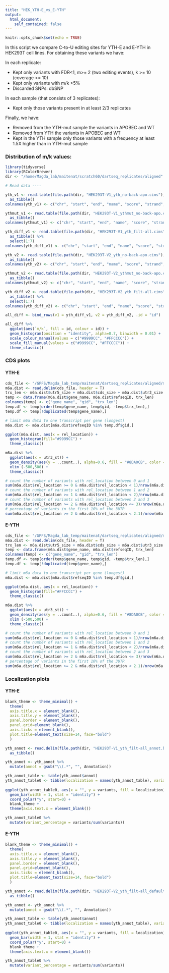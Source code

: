 ```yaml
---
title: "HEK_YTH-E_vs_E-YTH"
output:
  html_document:
    self_contained: false
---
```


```r
knitr::opts_chunk$set(echo = TRUE)
```

In this script we compare C-to-U editing sites for YTH-E and E-YTH in HEK293T cell lines. 
For obtaining these variants we have:

In each replicate:

- Kept only variants with FDR<1, m>= 2 (two editing events), k >= 10 (coverage >= 10)
- Kept only variants with m/k >5%
- Discarded SNPs: dbSNP

In each sample (that consists of 3 replicates):

- Kept only those variants present in at least 2/3 replicates

Finally, we have:

- Removed from the YTH-mut sample the variants in APOBEC and WT
- Removed from YTH the variants in APOBEC and WT
- Kept in the YTH sample only those variants with a frequency at least 1.5X higher than in YTH-mut sample

### Distribution of m/k values:

```r
library(tidyverse)
library(RColorBrewer)
dir <- "/home/Magda_lab/maitenat/scratch60/dartseq_replicates/aligned"

# Read data ----

yth_v1 <- read.table(file.path(dir, "HEK293T-V1_yth_no-back-apo.cims"), header = FALSE) %>%
  as_tibble()
colnames(yth_v1) <- c("chr", "start", "end", "name", "score", "strand", "m/k")

ythmut_v1 <- read.table(file.path(dir, "HEK293T-V1_ythmut_no-back-apo.cims"), header = FALSE) %>%
  as_tibble()
colnames(ythmut_v1) <- c("chr", "start", "end", "name", "score", "strand", "m/k")

yth_diff_v1 <- read.table(file.path(dir, "HEK293T-V1_yth_filt-all.cims"), header = FALSE, fill = TRUE) %>%
  as_tibble() %>%
  select(1:7)
colnames(yth_diff_v1) <- c("chr", "start", "end", "name", "score", "strand", "m/k")

```


```r
yth_v2 <- read.table(file.path(dir, "HEK293T-V2_yth_no-back-apo.cims"), header = FALSE) %>%
  as_tibble()
colnames(yth_v2) <- c("chr", "start", "end", "name", "score", "strand", "m/k")

ythmut_v2 <- read.table(file.path(dir, "HEK293T-V2_ythmut_no-back-apo.cims"), header = FALSE) %>%
  as_tibble()
colnames(ythmut_v2) <- c("chr", "start", "end", "name", "score", "strand", "m/k")

yth_diff_v2 <- read.table(file.path(dir, "HEK293T-V2_yth_filt-all.cims"), header = FALSE, fill = TRUE) %>%
  as_tibble() %>%
  select(1:7)
colnames(yth_diff_v2) <- c("chr", "start", "end", "name", "score", "strand", "m/k")
```

```r
all_diff <- bind_rows(v1 = yth_diff_v1, v2 = yth_diff_v2, .id = "id")

all_diff %>%
  ggplot(aes(`m/k`, fill = id, colour = id)) +
  geom_histogram(position = "identity", alpha=0.7, binwidth = 0.01) +
  scale_colour_manual(values = c("#9999CC", "#FFCCCC")) +
  scale_fill_manual(values = c("#9999CC", "#FFCCCC")) +
  theme_classic() 

```

### CDS plots

#### YTH-E

```r
cds_file <- "/GPFS/Magda_lab_temp/maitenat/dartseq_replicates/aligned/metaplotR/HEK293T-V1_yth_filt-all.dist.measures.txt"
m6a.dist <- read.delim(cds_file, header = T)
trx_len <- m6a.dist$utr5_size + m6a.dist$cds_size + m6a.dist$utr3_size # Determine transcript length
temp <- data.frame(m6a.dist$gene_name, m6a.dist$refseqID, trx_len)
colnames(temp) <- c("gene_name", "gid", "trx_len") 
temp.df <- temp[order(temp$gene_name, temp$gid, -temp$trx_len),]
temp.df <- temp[!duplicated(temp$gene_name),]

# limit m6a data to one transcript per gene (longest)
m6a.dist <- m6a.dist[m6a.dist$refseqID %in% temp.df$gid,]

ggplot(m6a.dist, aes(x = rel_location)) +
  geom_histogram(fill="#9999CC") +
  theme_classic()

m6a.dist %>%
  ggplot(aes(x = utr3_st)) +
  geom_density(aes(y = ..count..), alpha=0.6, fill = "#8DA0CB", color = "#8DA0CB") +
  xlim (-500,500) +
  theme_classic()

# count the number of variants with rel_location between 0 and 1
sum(m6a.dist$rel_location >= 0 & m6a.dist$rel_location < 1)/nrow(m6a.dist)
# count the number of variants with rel_location between 1 and 2
sum(m6a.dist$rel_location >= 1 & m6a.dist$rel_location < 2)/nrow(m6a.dist)
# count the number of variants with rel_location between 2 and 3
sum(m6a.dist$rel_location >= 2 & m6a.dist$rel_location <= 3)/nrow(m6a.dist)
# percentage of variants in the first 10% of the 3UTR
sum(m6a.dist$rel_location >= 2 & m6a.dist$rel_location < 2.1)/nrow(m6a.dist)
```

#### E-YTH

```r
cds_file <- "/GPFS/Magda_lab_temp/maitenat/dartseq_replicates/aligned/metaplotR/HEK293T-V2_yth_filt-all.dist.measures.txt"
m6a.dist <- read.delim(cds_file, header = T)
trx_len <- m6a.dist$utr5_size + m6a.dist$cds_size + m6a.dist$utr3_size # Determine transcript length
temp <- data.frame(m6a.dist$gene_name, m6a.dist$refseqID, trx_len)
colnames(temp) <- c("gene_name", "gid", "trx_len") 
temp.df <- temp[order(temp$gene_name, temp$gid, -temp$trx_len),]
temp.df <- temp[!duplicated(temp$gene_name),]

# limit m6a data to one transcript per gene (longest)
m6a.dist <- m6a.dist[m6a.dist$refseqID %in% temp.df$gid,]

ggplot(m6a.dist, aes(x = rel_location)) +
  geom_histogram(fill="#FFCCCC") +
  theme_classic()

m6a.dist %>%
  ggplot(aes(x = utr3_st)) +
  geom_density(aes(y = ..count..), alpha=0.6, fill = "#8DA0CB", color = "#8DA0CB") +
  xlim (-500,500) +
  theme_classic()

# count the number of variants with rel_location between 0 and 1
sum(m6a.dist$rel_location >= 0 & m6a.dist$rel_location < 1)/nrow(m6a.dist)
# count the number of variants with rel_location between 1 and 2
sum(m6a.dist$rel_location >= 1 & m6a.dist$rel_location < 2)/nrow(m6a.dist)
# count the number of variants with rel_location between 2 and 3
sum(m6a.dist$rel_location >= 2 & m6a.dist$rel_location <= 3)/nrow(m6a.dist)
# percentage of variants in the first 10% of the 3UTR
sum(m6a.dist$rel_location >= 2 & m6a.dist$rel_location < 2.1)/nrow(m6a.dist)
```

### Localization plots

#### YTH-E

```r
blank_theme <- theme_minimal() +
  theme(
  axis.title.x = element_blank(),
  axis.title.y = element_blank(),
  panel.border = element_blank(),
  panel.grid=element_blank(),
  axis.ticks = element_blank(),
  plot.title=element_text(size=14, face="bold")
  )

yth_annot <- read.delim(file.path(dir, "HEK293T-V1_yth_filt-all_annot.bed"), header = TRUE, sep = "\t") %>%
  as_tibble()

yth_annot <- yth_annot %>%
  mutate(annot = gsub("\\(.*", "", Annotation))

yth_annot_table <- table(yth_annot$annot)
yth_annot_table0 <- tibble(localization = names(yth_annot_table), variants = as.numeric(yth_annot_table))
  
ggplot(yth_annot_table0, aes(x = "", y = variants, fill = localization)) +
  geom_bar(width = 1, stat = "identity") + 
  coord_polar("y", start=0) +
  blank_theme +
  theme(axis.text.x = element_blank())

yth_annot_table0 %>%
  mutate(variant_percentage = variants/sum(variants))
```

#### E-YTH

```r
blank_theme <- theme_minimal() +
  theme(
  axis.title.x = element_blank(),
  axis.title.y = element_blank(),
  panel.border = element_blank(),
  panel.grid=element_blank(),
  axis.ticks = element_blank(),
  plot.title=element_text(size=14, face="bold")
  )

yth_annot <- read.delim(file.path(dir, "HEK293T-V2_yth_filt-all_default_annot.bed"), header = TRUE, sep = "\t") %>%
  as_tibble()

yth_annot <- yth_annot %>%
  mutate(annot = gsub("\\(.*", "", Annotation))

yth_annot_table <- table(yth_annot$annot)
yth_annot_table0 <- tibble(localization = names(yth_annot_table), variants = as.numeric(yth_annot_table))
  
ggplot(yth_annot_table0, aes(x = "", y = variants, fill = localization)) +
  geom_bar(width = 1, stat = "identity") + 
  coord_polar("y", start=0) +
  blank_theme +
  theme(axis.text.x = element_blank())

yth_annot_table0 %>%
  mutate(variant_percentage = variants/sum(variants))

```